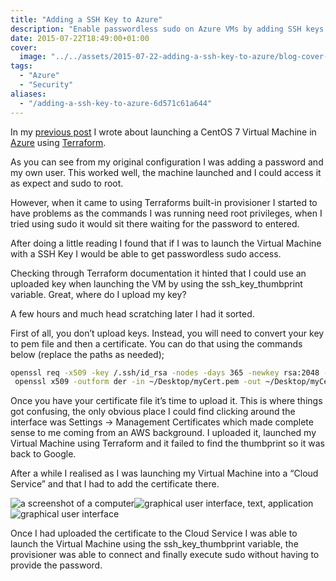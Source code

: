 ```yaml
---
title: "Adding a SSH Key to Azure"
description: "Enable passwordless sudo on Azure VMs by adding SSH keys via Terraform. Simplify provisioning and management with seamless key configuration."
date: 2015-07-22T18:49:00+01:00
cover:
  image: "../../assets/2015-07-22-adding-a-ssh-key-to-azure/blog-cover-2015-07-22-adding-a-ssh-key-to-azure.png"
tags:
  - "Azure"
  - "Security"
aliases:
  - "/adding-a-ssh-key-to-azure-6d571c61a644"
---
```


In my [previous post](/2015/07/19/terraform-azure/) I wrote about launching a CentOS 7 Virtual Machine in [Azure](http://azure.microsoft.com/) using [Terraform](https://www.terraform.io).

As you can see from my original configuration I was adding a password and my own user. This worked well, the machine launched and I could access it as expect and sudo to root.

However, when it came to using Terraforms built-in provisioner I started to have problems as the commands I was running need root privileges, when I tried using sudo it would sit there waiting for the password to entered.

After doing a little reading I found that if I was to launch the Virtual Machine with a SSH Key I would be able to get passwordless sudo access.

Checking through Terraform documentation it hinted that I could use an uploaded key when launching the VM by using the ssh_key_thumbprint variable. Great, where do I upload my key?

A few hours and much head scratching later I had it sorted.

First of all, you don’t upload keys. Instead, you will need to convert your key to pem file and then a certificate. You can do that using the commands below (replace the paths as needed);

```bash frame="terminal" title="Adding a SSH Key to Azure 1/1"
openssl req -x509 -key /.ssh/id_rsa -nodes -days 365 -newkey rsa:2048 -out /Desktop/myCert.pem
 openssl x509 -outform der -in ~/Desktop/myCert.pem -out ~/Desktop/myCert.cer
```


Once you have your certificate file it’s time to upload it. This is where things got confusing, the only obvious place I could find clicking around the interface was Settings -&gt; Management Certificates which made complete sense to me coming from an AWS background. I uploaded it, launched my Virtual Machine using Terraform and it failed to find the thumbprint so it was back to Google.

After a while I realised as I was launching my Virtual Machine into a “Cloud Service” and that I had to add the certificate there.

<Img src="/assets/2015-07-22-adding-a-ssh-key-to-azure/img/2015-07-22_adding-a-ssh-key-to-azure_1.png" alt="a screenshot of a computer" /><Img src="/assets/2015-07-22-adding-a-ssh-key-to-azure/img/2015-07-22_adding-a-ssh-key-to-azure_2.png" alt="graphical user interface, text, application" /><Img src="/assets/2015-07-22-adding-a-ssh-key-to-azure/img/2015-07-22_adding-a-ssh-key-to-azure_3.png" alt="graphical user interface" />

Once I had uploaded the certificate to the Cloud Service I was able to launch the Virtual Machine using the ssh_key_thumbprint variable, the provisioner was able to connect and finally execute sudo without having to provide the password.
